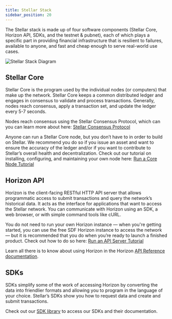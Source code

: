 ```yaml
---
title: Stellar Stack
sidebar_position: 20
---
```


The Stellar stack is made up of four software components (Stellar Core, Horizon API, SDKs, and the testnet & pubnet), each of which plays a specific part in providing financial infrastructure that is resilient to failures, available to anyone, and fast and cheap enough to serve real-world use cases.

![Stellar Stack Diagram](/assets/stellar-stack.png)

## Stellar Core

Stellar Core is the program used by the individual nodes (or computers) that make up the network. Stellar Core keeps a common distributed ledger and engages in consensus to validate and process transactions. Generally, nodes reach consensus, apply a transaction set, and update the ledger every 5-7 seconds.

Nodes reach consensus using the Stellar Consensus Protocol, which can you can learn more about here: [Stellar Consensus Protocol](./stellar-consensus-protocol)

Anyone can run a Stellar Core node, but you don’t have to in order to build on Stellar. We recommend you do so if you issue an asset and want to ensure the accuracy of the ledger and/or if you want to contribute to Stellar’s overall health and decentralization. Check out our tutorial on installing, configuring, and maintaining your own node here: [Run a Core Node Tutorial](../run-core-node)

## Horizon API

Horizon is the client-facing RESTful HTTP API server that allows programmatic access to submit transactions and query the network’s historical data. It acts as the interface for applications that want to access the Stellar network. You can communicate with Horizon using an SDK, a web browser, or with simple command tools like cURL.

You do not need to run your own Horizon instance — when you're getting started, you can use the free SDF Horizon instance to access the network — but it is recommended that you do when you’re ready to launch a finished product. Check out how to do so here: [Run an API Server Tutorial](../run-api-server)

Learn all there is to know about using Horizon in the Horizon [API Reference documentation](https://developers.stellar.org/api).

## SDKs

SDKs simplify some of the work of accessing Horizon by converting the data into friendlier formats and allowing you to program in the language of your choice. Stellar’s SDKs show you how to request data and create and submit transactions.

Check out our [SDK library](../tools-and-sdks#sdk-library) to access our SDKs and their documentation.
